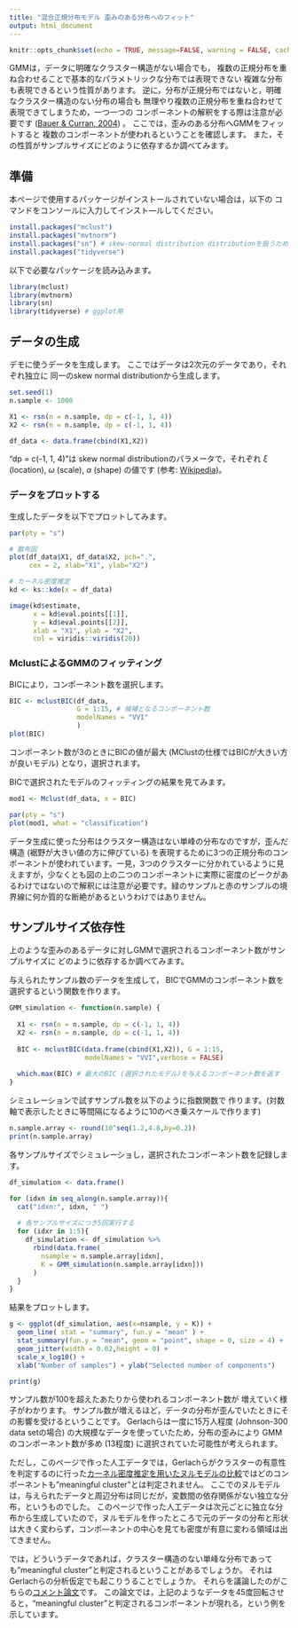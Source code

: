 ```yaml
---
title: "混合正規分布モデル 歪みのある分布へのフィット"
output: html_document
---
```


```r
knitr::opts_chunk$set(echo = TRUE, message=FALSE, warning = FALSE, cache = TRUE)
```

GMMは，データに明確なクラスター構造がない場合でも，
複数の正規分布を重ね合わせることで基本的なパラメトリックな分布では表現できない
複雑な分布も表現できるという性質があります。
逆に，分布が正規分布ではないと，明確なクラスター構造のない分布の場合も
無理やり複数の正規分布を重ね合わせて表現できてしまうため，一つ一つの
コンポーネントの解釈をする際は注意が必要です  ([Bauer & Curran, 2004](https://pdfs.semanticscholar.org/1236/21e16ec4603c7323b093d641ff1bf0f65713.pdf)) 。
ここでは，歪みのある分布へGMMをフィットすると
複数のコンポーネントが使われるということを確認します。
また，その性質がサンプルサイズにどのように依存するか調べてみます。

## 準備

本ページで使用するパッケージがインストールされていない場合は，以下の
コマンドをコンソールに入力してインスト―ルしてください。
```r
install.packages("mclust")
install.packages("mvtnorm")
install.packages("sn") # skew-normal distribution distributionを扱うためのパッケージ
install.packages("tidyverse") 

```


以下で必要なパッケージを読み込みます。
```r
library(mclust)
library(mvtnorm)
library(sn)
library(tidyverse) # ggplot用
```

## データの生成

デモに使うデータを生成します。
ここではデータは2次元のデータであり，それぞれ独立に
同一のskew normal distributionから生成します。

```r
set.seed(1)
n.sample <- 1000

X1 <- rsn(n = n.sample, dp = c(-1, 1, 4))
X2 <- rsn(n = n.sample, dp = c(-1, 1, 4))

df_data <- data.frame(cbind(X1,X2))
```

"dp = c(-1, 1, 4)"は
skew normal distributionのパラメータで，それぞれ
$\xi$ (location), 
$\omega$ (scale), 
$\alpha$ (shape) の値です (参考:  [Wikipedia](https://en.wikipedia.org/wiki/Skew_normal_distribution))。

### データをプロットする

生成したデータを以下でプロットしてみます。

```r
par(pty = "s")

# 散布図
plot(df_data$X1, df_data$X2, pch=".",
     cex = 2, xlab="X1", ylab="X2")

# カーネル密度推定
kd <- ks::kde(x = df_data)

image(kd$estimate,
      x = kd$eval.points[[1]],
      y = kd$eval.points[[2]],
      xlab = "X1", ylab = "X2",
      col = viridis::viridis(20))
```

### MclustによるGMMのフィッティング

BICにより，コンポーネント数を選択します。

```r
BIC <- mclustBIC(df_data, 
                 G = 1:15, # 候補となるコンポーネント数
                 modelNames = "VVI"
                 )
plot(BIC)
```

コンポーネント数が3のときにBICの値が最大 (MClustの仕様ではBICが大きい方が良いモデル) となり，選択されます。

BICで選択されたモデルのフィッティングの結果を見てみます。

```r
mod1 <- Mclust(df_data, x = BIC)

par(pty = "s")
plot(mod1, what = "classification")
```

データ生成に使った分布はクラスター構造はない単峰の分布なのですが，歪んだ構造 (裾野が大きい値の方に伸びている) を表現するために3つの正規分布のコンポーネントが使われています。一見，3つのクラスターに分かれているように見えますが，少なくとも図の上の二つのコンポーネントに実際に密度のピークがあるわけではないので解釈には注意が必要です。緑のサンプルと赤のサンプルの境界線に何か質的な断絶があるというわけではありません。


## サンプルサイズ依存性

上のような歪みのあるデータに対しGMMで選択されるコンポーネント数がサンプルサイズに
どのように依存するか調べてみます。

与えられたサンプル数のデータを生成して，
BICでGMMのコンポーネント数を選択するという関数を作ります。
```r
GMM_simulation <- function(n.sample) {
  
  X1 <- rsn(n = n.sample, dp = c(-1, 1, 4))
  X2 <- rsn(n = n.sample, dp = c(-1, 1, 4))
  
  BIC <- mclustBIC(data.frame(cbind(X1,X2)), G = 1:15, 
                   modelNames = "VVI",verbose = FALSE)
  
  which.max(BIC) # 最大のBIC (選択されたモデル)を与えるコンポーネント数を返す
}

```


シミュレーションで試すサンプル数を以下のように指数関数で
作ります。(対数軸で表示したときに等間隔になるように10のべき乗スケールで作ります)
```r
n.sample.array <- round(10^seq(1.2,4.8,by=0.2))
print(n.sample.array)
```

各サンプルサイズでシミュレーショし，選択されたコンポーネント数を記録します。
```r
df_simulation <- data.frame()

for (idxn in seq_along(n.sample.array)){
  cat("idxn:", idxn, " ")
  
  # 各サンプルサイズにつき5回実行する
  for (idxr in 1:5){
    df_simulation <- df_simulation %>%
      rbind(data.frame(
        nsample = n.sample.array[idxn],
        K = GMM_simulation(n.sample.array[idxn]))
      )
  }
}
```
結果をプロットします。
```r
g <- ggplot(df_simulation, aes(x=nsample, y = K)) +
  geom_line( stat = "summary", fun.y = "mean" ) + 
  stat_summary(fun.y = "mean", geom = "point", shape = 0, size = 4) +
  geom_jitter(width = 0.02,height = 0) + 
  scale_x_log10() + 
  xlab("Number of samples") + ylab("Selected number of components")

print(g)
```

サンプル数が100を超えたあたりから使われるコンポーネント数が
増えていく様子がわかります。
サンプル数が増えるほど，データの分布が歪んでいたときにその影響を受けるということです。
Gerlachらは一度に15万人程度 (Johnson-300 data setの場合) の大規模なデータを使っていたため，分布の歪みにより
GMMのコンポーネント数が多め (13程度) に選択されていた可能性が考えられます。

ただし，このページで作った人工データでは，Gerlachらがクラスターの有意性を判定するのに行った[カーネル密度推定を用いたヌルモデルの比較](kd_basics.html)ではどのコンポーネントも"meaningful cluster"とは判定されません。
ここでのヌルモデルは，与えられたデータと周辺分布は同じだが，変数間の依存関係がない独立な分布，というものでした。
このページで作った人工データは次元ごとに独立な分布から生成していたので，ヌルモデルを作ったところで元のデータの分布と形状は大きく変わらず，コンポ―ネントの中心を見ても密度が有意に変わる領域は出てきません。

では，どういうデータであれば，クラスター構造のない単峰な分布であっても"meaningful cluster"と判定されるということがあるでしょうか。
それはGerlachらの分析仮定でも起こりうることでしょうか。
それらを議論したのがこちらの[コメント論文](https://psyarxiv.com/wua9j/)です。
この論文では，上記のようなデータを45度回転させると，"meaningful cluster"と判定されるコンポーネントが現れる，という例を示しています。




